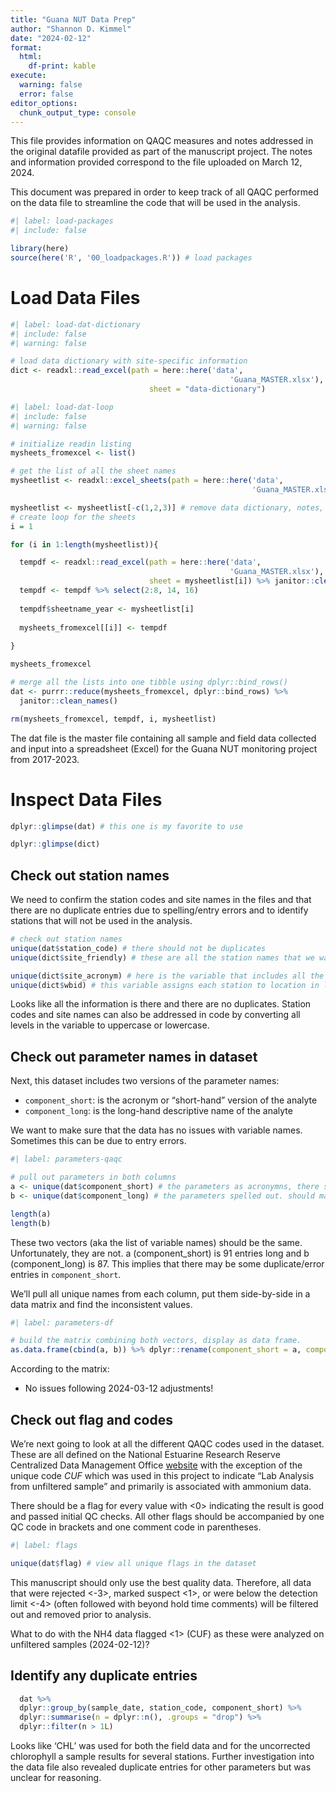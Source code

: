 ```yaml
---
title: "Guana NUT Data Prep"
author: "Shannon D. Kimmel"
date: "2024-02-12"
format: 
  html:
    df-print: kable
execute: 
  warning: false
  error: false    
editor_options: 
  chunk_output_type: console
---
```


This file provides information on QAQC measures and notes addressed in the original datafile provided as part of the manuscript project. The notes and information provided correspond to the  file uploaded on March 12, 2024.

This document was prepared in order to keep track of all QAQC performed on the data file to streamline the code that will be used in the analysis.

```r
#| label: load-packages
#| include: false

library(here)
source(here('R', '00_loadpackages.R')) # load packages

```

# Load Data Files

```r
#| label: load-dat-dictionary
#| include: false
#| warning: false

# load data dictionary with site-specific information
dict <- readxl::read_excel(path = here::here('data', 
                                                 'Guana_MASTER.xlsx'), 
                               sheet = "data-dictionary")

```

```r
#| label: load-dat-loop
#| include: false
#| warning: false

# initialize readin listing
mysheets_fromexcel <- list()

# get the list of all the sheet names
mysheetlist <- readxl::excel_sheets(path = here::here('data', 
                                                      'Guana_MASTER.xlsx'))

mysheetlist <- mysheetlist[-c(1,2,3)] # remove data dictionary, notes, and qaqc sheets
# create loop for the sheets
i = 1

for (i in 1:length(mysheetlist)){

  tempdf <- readxl::read_excel(path = here::here('data', 
                                                 'Guana_MASTER.xlsx'), 
                               sheet = mysheetlist[i]) %>% janitor::clean_names()
  tempdf <- tempdf %>% select(2:8, 14, 16)
  
  tempdf$sheetname_year <- mysheetlist[i]
  
  mysheets_fromexcel[[i]] <- tempdf 
  
}

mysheets_fromexcel

# merge all the lists into one tibble using dplyr::bind_rows()
dat <- purrr::reduce(mysheets_fromexcel, dplyr::bind_rows) %>% 
  janitor::clean_names()

rm(mysheets_fromexcel, tempdf, i, mysheetlist)
```

The dat file is the master file containing all sample and field data collected and input into a spreadsheet (Excel) for the Guana NUT monitoring project from 2017-2023.

# Inspect Data Files

```r
dplyr::glimpse(dat) # this one is my favorite to use

dplyr::glimpse(dict)

```

## Check out station names

We need to confirm the station codes and site names in the files and that there are no duplicate entries due to spelling/entry errors and to identify stations that will not be used in the analysis.

```r
# check out station names
unique(dat$station_code) # there should not be duplicates
unique(dict$site_friendly) # these are all the station names that we want to use in analysis

unique(dict$site_acronym) # here is the variable that includes all the nice acronymns for plotting
unique(dict$wbid) # this variable assigns each station to location in lake versus river

```

Looks like all the information is there and there are no duplicates. Station codes and site names can also be addressed in code by converting all levels in the variable to uppercase or lowercase.

## Check out parameter names in dataset 

Next, this dataset includes two versions of the parameter names:

-   `component_short`: is the acronym or "short-hand" version of the analyte
-   `component_long`: is the long-hand descriptive name of the analyte

We want to make sure that the data has no issues with variable names. Sometimes this can be due to entry errors. 

```r
#| label: parameters-qaqc

# pull out parameters in both columns
a <- unique(dat$component_short) # the parameters as acronymns, there should be no duplicates
b <- unique(dat$component_long) # the parameters spelled out. should match same number as previous

length(a)
length(b)
```

These two vectors (aka the list of variable names) should be the same. Unfortunately, they are not. a (component_short) is 91 entries long and b (component_long) is 87. This implies that there may be some duplicate/error entries in `component_short`. 

We'll pull all unique names from each column, put them side-by-side in a data matrix and find the inconsistent values.

```r
#| label: parameters-df

# build the matrix combining both vectors, display as data frame.
as.data.frame(cbind(a, b)) %>% dplyr::rename(component_short = a, component_long = b)


```

According to the matrix:

-   No issues following 2024-03-12 adjustments!

## Check out flag and codes

We're next going to look at all the different QAQC codes used in the dataset. These are all defined on the National Estuarine Research Reserve Centralized Data Management Office [website](https://cdmo.baruch.sc.edu/data/qaqc.cfm) with the exception of the unique code *CUF* which was used in this project to indicate "Lab Analysis from unfiltered sample" and primarily is associated with ammonium data.

There should be a flag for every value with <0> indicating the result is good and passed initial QC checks. All other flags should be accompanied by one QC code in brackets and one comment code in parentheses.

```r
#| label: flags

unique(dat$flag) # view all unique flags in the dataset
```

This manuscript should only use the best quality data. Therefore, all data that were rejected <-3>, marked suspect <1>, or were below the detection limit <-4> (often followed with beyond hold time comments) will be filtered out and removed prior to analysis. 

What to do with the NH4 data flagged <1> (CUF) as these were analyzed on unfiltered samples (2024-02-12)?

## Identify any duplicate entries

```r
  dat %>%
  dplyr::group_by(sample_date, station_code, component_short) %>%
  dplyr::summarise(n = dplyr::n(), .groups = "drop") %>%
  dplyr::filter(n > 1L) 
```

Looks like 'CHL' was used for both the field data and for the uncorrected chlorophyll a sample results for several stations. Further investigation into the data file also revealed duplicate entries for other parameters but was unclear for reasoning.

